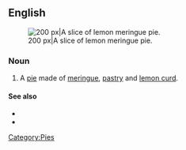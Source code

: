 ==English==

[[Image:NCI Visuals Food Pie.jpg|thumb|right|200 px|A slice of lemon meringue pie.]]
===Noun===
{{en-noun|sg=[[lemon]] [[meringue]] [[pie]]}}

# A [[pie]] made of [[meringue]], [[pastry]] and [[lemon curd]].

====See also====
*{{pedia}}
*{{bookslite|Cookbook:Lemon Meringue Pie|A recipe}}

[[Category:Pies]]